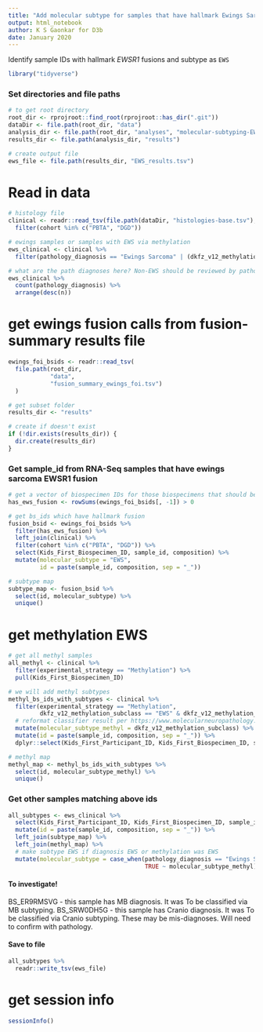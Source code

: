 ```yaml
---
title: "Add molecular subtype for samples that have hallmark Ewings Sarcoma fusions"
output: html_notebook
author: K S Gaonkar for D3b
date: January 2020
---
```


Identify sample IDs with hallmark _EWSR1_ fusions and subtype as `EWS` 

```r
library("tidyverse")
```

### Set directories and file paths

```r
# to get root directory
root_dir <- rprojroot::find_root(rprojroot::has_dir(".git"))
dataDir <- file.path(root_dir, "data")
analysis_dir <- file.path(root_dir, "analyses", "molecular-subtyping-EWS")
results_dir <- file.path(analysis_dir, "results")

# create output file
ews_file <- file.path(results_dir, "EWS_results.tsv")
```

# Read in data
```r
# histology file
clinical <- readr::read_tsv(file.path(dataDir, "histologies-base.tsv"), guess_max = 100000) %>%
  filter(cohort %in% c("PBTA", "DGD"))

# ewings samples or samples with EWS via methylation
ews_clinical <- clinical %>%
  filter(pathology_diagnosis == "Ewings Sarcoma" | (dkfz_v12_methylation_subclass == "EWS" & dkfz_v12_methylation_subclass_score >= 0.8))

# what are the path diagnoses here? Non-EWS should be reviewed by pathology
ews_clinical %>%
  count(pathology_diagnosis) %>%
  arrange(desc(n))

```

# get ewings fusion calls from fusion-summary results file
```r
ewings_foi_bsids <- readr::read_tsv(
  file.path(root_dir, 
            "data",
            "fusion_summary_ewings_foi.tsv")
  ) 

# get subset folder
results_dir <- "results"

# create if doesn't exist
if (!dir.exists(results_dir)) {
  dir.create(results_dir)
}
```

### Get sample_id from RNA-Seq samples that have ewings sarcoma EWSR1 fusion

```r
# get a vector of biospecimen IDs for those biospecimens that should be subtyped
has_ews_fusion <- rowSums(ewings_foi_bsids[, -1]) > 0

# get bs_ids which have hallmark fusion 
fusion_bsid <- ewings_foi_bsids %>%
  filter(has_ews_fusion) %>%
  left_join(clinical) %>%
  filter(cohort %in% c("PBTA", "DGD")) %>%
  select(Kids_First_Biospecimen_ID, sample_id, composition) %>%
  mutate(molecular_subtype = "EWS",
         id = paste(sample_id, composition, sep = "_"))

# subtype map 
subtype_map <- fusion_bsid %>%
  select(id, molecular_subtype) %>%
  unique()

```

# get methylation EWS
```r
# get all methyl samples
all_methyl <- clinical %>%
  filter(experimental_strategy == "Methylation") %>%
  pull(Kids_First_Biospecimen_ID)

# we will add methyl subtypes 
methyl_bs_ids_with_subtypes <- clinical %>%
  filter(experimental_strategy == "Methylation",
         dkfz_v12_methylation_subclass == "EWS" & dkfz_v12_methylation_subclass_score >= 0.8) %>%
  # reformat classifier result per https://www.molecularneuropathology.org/mnp/classifiers/11
  mutate(molecular_subtype_methyl = dkfz_v12_methylation_subclass) %>%
  mutate(id = paste(sample_id, composition, sep = "_")) %>%
  dplyr::select(Kids_First_Participant_ID, Kids_First_Biospecimen_ID, sample_id, composition, tumor_descriptor, molecular_subtype_methyl, id) 

# methyl map
methyl_map <- methyl_bs_ids_with_subtypes %>%
  select(id, molecular_subtype_methyl) %>%
  unique()


```

### Get other samples matching above ids

```r

all_subtypes <- ews_clinical %>%
  select(Kids_First_Participant_ID, Kids_First_Biospecimen_ID, sample_id, composition, pathology_diagnosis) %>%
  mutate(id = paste(sample_id, composition, sep = "_")) %>%
  left_join(subtype_map) %>%
  left_join(methyl_map) %>%
  # make subtype EWS if diagnosis EWS or methylation was EWS
  mutate(molecular_subtype = case_when(pathology_diagnosis == "Ewings Sarcoma" ~ "EWS",
                                       TRUE ~ molecular_subtype_methyl))

```

#### To investigate!
BS_ER9RMSVG - this sample has MB diagnosis. It was To be classified via MB subtyping.
BS_SRW0DH5G - this sample has Cranio diagnosis. It was To be classified via Cranio subtyping.
These may be mis-diagnoses. Will need to confirm with pathology.

#### Save to file

```r
all_subtypes %>%
  readr::write_tsv(ews_file)
```

# get session info
```r
sessionInfo()
```




